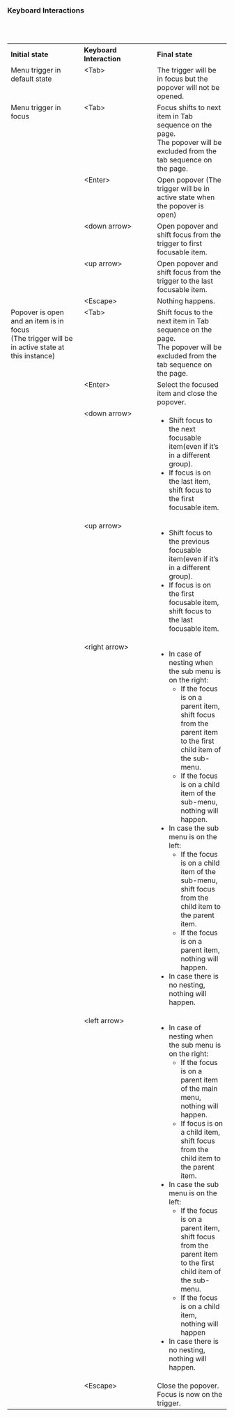 ### Keyboard Interactions

<br/>
<br/>

<table style="width: 100%">
  <tbody>
    <tr>
      <th style="width:33%; text-align: left;">Initial state</th>
      <th style="width:33%; text-align: left;">Keyboard Interaction</th>
      <th style="width:33%; text-align: left;">Final state</th>
    </tr>
    <tr style="vertical-align: top">
      <td>Menu trigger in default state </td>
      <td>&#60;Tab&#62;</td>
      <td>The trigger will be in focus but the popover will not be opened.</td>
    </tr>
    <tr style="vertical-align: top">
      <td>Menu trigger in focus</td>
      <td>&#60;Tab&#62;</td>
      <td>
        Focus shifts to next item in Tab sequence on the page. <br />
        The popover will be excluded from the tab sequence on the page.
      </td>
    </tr>
    <tr style="vertical-align: top">
      <td></td>
      <td>&#60;Enter&#62;</td>
      <td>
        Open popover (The trigger will be in active state when the popover is open)
      </td>
    </tr>
    <tr style="vertical-align: top">
      <td></td>
      <td>&#60;down arrow&#62;</td>
      <td>
        Open popover and shift focus from the trigger to first focusable item.
      </td>
    </tr>
    <tr style="vertical-align: top">
      <td></td>
      <td>&#60;up arrow&#62;</td>
      <td>
        Open popover and shift focus from the trigger to the last focusable item.
      </td>
    </tr>
    <tr style="vertical-align: top">
      <td></td>
      <td>&#60;Escape&#62;</td>
      <td>Nothing happens.</td>
    </tr>
    <tr style="vertical-align: top">
      <td>Popover is open and an item is in focus<br/>(The trigger will be in active state at this instance)</td>
      <td>&#60;Tab&#62;</td>
      <td>
        Shift focus to the next item in Tab sequence on the page. <br/>The popover will be excluded from the tab sequence on the page. 
      </td>
    </tr>
    <tr style="vertical-align: top">
      <td></td>
      <td>&#60;Enter&#62;</td>
      <td>
        Select the focused item and close the popover. 
      </td>
    </tr>
    <tr style="vertical-align: top">
      <td></td>
      <td>&#60;down arrow&#62;</td>
      <td>
        <ul>
          <li>Shift focus to the next focusable item(even if it’s in a different group).</li>
          <li>If focus is on the last item, shift focus to the first focusable item.</li>
        </ul>
      </td>
    </tr>
    <tr style="vertical-align: top">
      <td></td>
      <td>&#60;up arrow&#62;</td>
      <td>
        <ul>
          <li>Shift focus to the previous focusable item(even if it’s in a different group).</li>
          <li>If focus is on the first focusable item, shift focus to the last focusable item.</li>
        </ul>
      </td>
    </tr>
    <tr style="vertical-align: top">
      <td></td>
      <td>&#60;right arrow&#62;</td>
      <td>
        <ul>
          <li>
            In case of nesting when the sub menu is on the right:
            <ul>
              <li class="ml-5">If the focus is on a parent item, shift focus from the parent item to the first child item of the sub-menu.</li>
              <li class="ml-5">If the focus is on a child item of the sub-menu, nothing will happen.</li>
            </ul>
          </li>
          <li>
            In case the sub menu is on the left:
            <ul>
              <li class="ml-5">If the focus is on a child item of the sub-menu, shift focus from the child item to the parent item.</li>
              <li class="ml-5">If the focus is on a parent item, nothing will happen.</li>
            </ul>
          </li>
          <li>In case there is no nesting, nothing will happen.</li>
        </ul>  
      </td>
    </tr>
    <tr style="vertical-align: top">
      <td></td>
      <td>&#60;left arrow&#62;</td>
      <td>
        <ul>
          <li>
            In case of nesting when the sub menu is on the right:
            <ul>
              <li class="ml-5">If the focus is on a parent item of the main menu, nothing will happen.</li>
              <li class="ml-5">If focus is on a child item, shift focus from the child item to the parent item.</li>
            </ul>
          </li>
          <li>
            In case the sub menu is on the left:
            <ul>
              <li class="ml-5">If the focus is on a parent item, shift focus from the parent item to the first child item of the sub-menu.</li>
              <li class="ml-5">If the focus is on a child item, nothing will happen</li>
            </ul>
          </li>
          <li>In case there is no nesting, nothing will happen.</li>
        </ul>  
      </td>
    </tr>
    <tr style="vertical-align: top">
      <td></td>
      <td>&#60;Escape&#62;</td>
      <td>Close the popover. Focus is now on the trigger.</td>
    </tr>
  </tbody>
</table>
